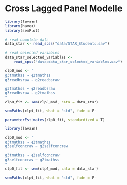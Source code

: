 # Cross Lagged Panel Modelle

```r
library(lavaan)
library(haven)
library(semPlot)

# read complete data
data_star <- read_spss("data/STAR_Students.sav")

# read selected variables
data_star_selected_variables <- 
    read_spss("data/data_star_selected_variables.sav")

clp0_mod <- "
g3tmathss ~ g2tmathss
g3readbsraw ~ g2readbsraw

g3tmathss ~ g2readbsraw
g3readbsraw ~ g2tmathss
"
clp0_fit <- sem(clp0_mod, data = data_star)

semPaths(clp0_fit, what = "std", fade = F)

parameterEstimates(clp0_fit, standardized = T)
```


```r
library(lavaan)

clp0_mod <- "
g3tmathss ~ g2tmathss
g3selfconcraw ~ g2selfconcraw

g3tmathss ~ g2selfconcraw
g3selfconcraw ~ g2tmathss
"
clp0_fit <- sem(clp0_mod, data = data_star)

semPaths(clp0_fit, what = "std", fade = F)
```

